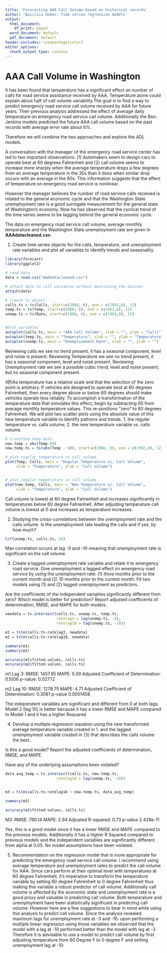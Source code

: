 ---
title: 'Forecasting AAA Call Volume based on historical records'
author: 'Basilica Gomes: Time series regression models'
output:
  html_document:
    df_print: paged
  word_document: default
  pdf_document: default
header-includes: \usepackage{color}
editor_options:
  chunk_output_type: console
---

# AAA Call Volume in Washington

It has been found that temperature has a significant effect on number of calls for road service assistance received by AAA. Temperature alone could explain about half of call volume variability.The goal is to find a way to predict emergency road service call volume received by AAA for future years. Their previous analysis addressed the effect of average daily temperature on emergency road service call volume. Additionally the Box-Jenkins models predicted the future AAA call volume based on the past records with average error rate about 6%.

Therefore we will combine the two approaches and explore the ADL models. 

A conversation with the manager of the emergency road service center has led to two important observations: (1) Automakers seem to design cars to operate best at 60 degrees Fahrenheit and (2) call volume seems to increase more sharply when the average temperature drops a few degrees from an average temperature in the 30s than it does when similar drop occurs with an average in the 60s. This information suggests that the effect of temperature on emergency road service is nonlinear. 

However the manager believes the number of road service calls received is related to the general economic cycle and that the Washington State unemployment rate is a good surrogate measurement for the general state of Washington's economy. Now he has observed that the cyclical trend of the time series seems to be lagging behind the general economic cycle. 

The data on emergency road service call volume, average monthly temperature and the Washington State unemployment rate are given in **AAAdatacleaned.csv**. 

(@) Create time series objects for the calls, temperature, and unemployment rate variables and plot all variables to identify trends and seasonality. 
```{r}
library(forecast)
library(ggplot2)

# read data
data = read.csv("AAAdatacleaned.csv")

# attach data to call variables without mentioning the dataset
attach(data)

# create ts object
calls.ts = ts(Calls, start=c(1988, 8), end = c(1992,8), 12)
temp.ts = ts(Temp, start=c(1988, 8), end = c(1992,8), 12)
unemp.ts = ts(Rate, start=c(1988, 8), end = c(1992,8), 12)


#plot variables
autoplot(calls.ts, main = "AAA Call Volume", xlab = "", ylab = "Calls")
autoplot(temp.ts, main = "Temperature", xlab = "", ylab = "Temperature")
autoplot(unemp.ts, main = "Unemployement Rate", xlab = "", ylab = "")
```
Reviewing calls we see no trend present, it has a seasonal component, level and noise is present.
Reviewing Temperature we see no trend present, it has  a seasonal component, level and noise present.
Reviewing Unemployment rate we see a possible cubic trend, level and noise present, but no seasonal component present. 

(@)As temperature has a relative scale and that the selection of the zero point is arbitrary. If vehicles are designed to operate best at 60 degrees Fahrenheit, then every degree above or below 60 degrees should make vehicles operate less reliably. To accomplish a transformation of the temperature data that simulates this effect, begin by subtracting 60 from average monthly temperature values. This re-positions "zero" to 60 degrees Fahrenheit. We will plot two scatter plots using the absolute value of this new temperature variable to identify pattrens and trends.
 1. the regular temperature vs. calls volume; 2. the new temperature variable vs. calls volume. 
```{r}
# transform temp data
new.temp = abs(Temp-60)
new.temp.ts = ts(abs(Temp - 60), start=c(1988, 8), end = c(1992,8), 12)

# plot regular temperature vs call volume
plot(Temp, Calls, main = "Regular Temperature vs. Call Volume", 
     xlab = "Temperature", ylab = "Call Volume")


# plot regular temperature vs call volume
plot(new.temp, Calls, main = "New Temperature vs. Call Volume", 
     xlab = "Temperature", ylab = "Call Volume")
```
Call volume is lowest at 60 degree Fahrenheit and increases significantly in temperatures below 60 degree Fahrenheit. After adjusting temperature call volume is lowest at 0 and increases as temperature increases. 


(@) Studying the cross-correlations between the unemployment rate and the calls volume. Is the unemployment rate leading the calls and if yes, by how much? 
```{r}
Ccf(unemp.ts, calls.ts, 26)

```
Max correlation occurs at lag -3 and -10 meaning that unemployment rate is significant on the call volume

(@)	Create a lagged unemployment rate variable and relate it to emergency road service. Give unemployment a lagged effect on emergency road service by using the unemployment rate: (1) *three* months prior to the current month and (2) *10* months prior to the current month. Fit two models using (1) and (2) lagged unemployment as predictors.

Are the coefficients of the independent variables significantly different from zero? Which model is better for prediction? Report adjusted coefficients of determination, RMSE, and MAPE for both models.

```{r}
newdata = ts.intersect(calls.ts, unemp.ts, temp.ts, 
                       ratelag3 = lag(unemp.ts, -3),
                       ratelag10 = lag(unemp.ts, -10))

m1 = tslm(calls.ts~ratelag3, newdata)
m2 = tslm(calls.ts~ratelag10, newdata)

summary(m1)
summary(m2)

accuracy(m1$fitted.values, calls.ts)
accuracy(m2$fitted.values, calls.ts)
```
m1 Lag 3:
RMSE: 1457.95
MAPE: 5.59
Adjusted Coefficient of Determination:  0.1006 
p-value: 0.02772

m2 Lag 10: 
RMSE: 1278.75
MAPE: 4.71
Adjusted Coefficient of Determination:  0.3081
p-value 0.0001458

The independent variables are significant and different from 0 at both lags. Model 2 (lag 10) is better because it has a lower RMSE and MAPE compared to Model 1 and it has a higher Rsquared

(@)	Develop a multiple regression equation using the new transformed average temperature variable created in 1. and the lagged unemployment variable created in (3) that describes the calls volume the best. 

Is this a good model? Report the adjusted coefficients of determination, RMSE, and MAPE.

Have any of the underlying assumptions been violated?
```{r}
data_avg_temp = ts.intersect(calls.ts, new.temp.ts,  
                       ratelag10 = lag(unemp.ts, -10))


m3 = tslm(calls.ts~ratelag10 + new.temp.ts, data_avg_temp)

summary(m3)

accuracy(m3$fitted.values, calls.ts)

```
M3: 
RMSE: 790.14
MAPE: 2.94
Adjusted R-squared:  0.73
p-value 2.428e-11

Yes, this is a good model since it has a lower RMSE and MAPE compared to the previous models. Additionally it has a higher R Squared compared to previous models and the independent variables are significantly different from alpha at 0.05. No model assumptions have been violated. 

(@)	Recommendation on the regression model that is more appropriate for predicting the  emergency road service call volume. 
I recommend using average temperature and unemployment rates to predict the call volume for AAA. Since cars perform at their optimal level with temperatures at 60 degree Fahrenheit, it's imperative to transform the temperature variable by setting 60 degree Fahrenheit to 0 degree Fahrenheit thus making this variable a robust predictor of call volume. Additionally call volume is affected by the economic state and unemployment rate is a good proxy and valuable in predicting call volume. Both temperature and unemployment have been statistically significant in predicting call volume. However here are a few suggestions to bear in mind while using this analysis to predict call volume. Since the analysis revealed maximum lags for unemployment rate at -3 and -10. upon performing a multiple linear regression using those variables we observed that the model with a lag at -10 performed better than the model with lag at -3. Therefore it is advisable to use a model to predict call volume by first adjusting temperature from 60 Degree F to 0 degree F and setting unemployment lag at -10

